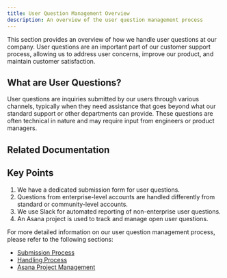 ```yaml
---
title: User Question Management Overview
description: An overview of the user question management process
---
```

This section provides an overview of how we handle user questions at our company. User questions are an important part of our customer support process, allowing us to address user concerns, improve our product, and maintain customer satisfaction.

## What are User Questions?

User questions are inquiries submitted by our users through various channels, typically when they need assistance that goes beyond what our standard support or other departments can provide. These questions are often technical in nature and may require input from engineers or product managers.


## Related Documentation

<LinkCard title="Asana Guide" href="/tools/asana/" description="Learn how we use Asana for task and project management." />

## Key Points

1. We have a dedicated submission form for user questions.
2. Questions from enterprise-level accounts are handled differently from standard or community-level accounts.
3. We use Slack for automated reporting of non-enterprise user questions.
4. An Asana project is used to track and manage open user questions.

For more detailed information on our user question management process, please refer to the following sections:

- [Submission Process](./submission-process)
- [Handling Process](./handling-process)
- [Asana Project Management](./asana-project-management)
